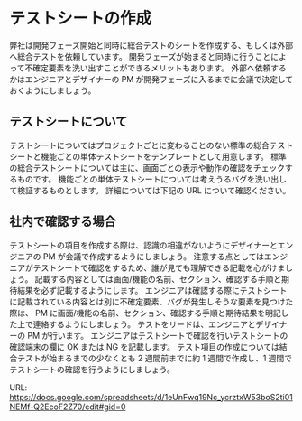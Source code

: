 # テストシートの作成

弊社は開発フェーズ開始と同時に総合テストのシートを作成する、もしくは外部へ総合テストを依頼しています。
開発フェーズが始まると同時に行うことによって不確定要素を洗い出すことができるメリットもあります。
外部へ依頼するかはエンジニアとデザイナーの PM が開発フェーズに入るまでに会議で決定しておくようにしましょう。

## テストシートについて

テストシートについてはプロジェクトごとに変わることのない標準の総合テストシートと機能ごとの単体テストシートをテンプレートとして用意します。
標準の総合テストシートについては主に、画面ごとの表示や動作の確認をチェックするものです。
機能ごとの単体テストシートについては考えうるバグを洗い出して検証するものとします。
詳細については下記の URL について確認ください。

## 社内で確認する場合

テストシートの項目を作成する際は、認識の相違がないようにデザイナーとエンジニアの PM が会議で作成するようにしましょう。
注意する点としてはエンジニアがテストシートで確認をするため、誰が見ても理解できる記載を心がけましょう。
記載する内容としては画面/機能の名前、セクション、確認する手順と期待結果を必ず記載するようにします。
エンジニアは確認する際にテストシートに記載されている内容とは別に不確定要素、バグが発生しそうな要素を見つけた際は、
PM に画面/機能の名前、セクション、確認する手順と期待結果を明記した上で連絡するようにしましょう。
テストをリードは、エンジニアとデザイナーの PM が行います。
エンジニアはテストシートで確認を行いテストシートの確認端末の欄に OK または NG を記載します。
テスト項目の作成については結合テストが始まるまでの少なくとも 2 週間前までに約 1 週間で作成し、1 週間でテストシートの確認を行うようにしましょう。

URL:
https://docs.google.com/spreadsheets/d/1eUnFwq19Nc_ycrztxW53boS2ti01NEMf-Q2EcoF2Z70/edit#gid=0
